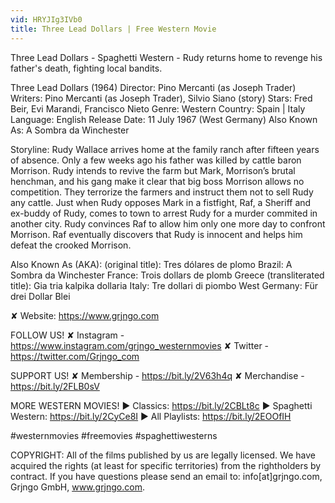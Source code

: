 ```yaml
---
vid: HRYJIg3IVb0
title: Three Lead Dollars | Free Western Movie
---
```


Three Lead Dollars - Spaghetti Western - Rudy returns home to revenge his father's death, fighting local bandits. 

Three Lead Dollars (1964)
Director: Pino Mercanti (as Joseph Trader)
Writers: Pino Mercanti (as Joseph Trader), Silvio Siano (story) 
Stars: Fred Beir, Evi Marandi, Francisco Nieto 
Genre: Western 
Country: Spain | Italy
Language: English
Release Date: 11 July 1967 (West Germany) 
Also Known As: A Sombra da Winchester 

Storyline:
Rudy Wallace arrives home at the family ranch after fifteen years of absence. Only a few weeks ago his father was killed by cattle baron Morrison. Rudy intends to revive the farm but Mark, Morrison’s brutal henchman, and his gang make it clear that big boss Morrison allows no competition. They terrorize the farmers and instruct them not to sell Rudy any cattle. Just when Rudy opposes Mark in a fistfight, Raf, a Sheriff and ex-buddy of Rudy, comes to town to arrest Rudy for a murder commited in another city. Rudy convinces Raf to allow him only one more day to confront Morrison. Raf eventually discovers that Rudy is innocent and helps him defeat the crooked Morrison. 

Also Known As (AKA):
(original title): Tres dólares de plomo
Brazil: A Sombra da Winchester
France: Trois dollars de plomb
Greece (transliterated title): Gia tria kalpika dollaria
Italy: Tre dollari di piombo
West Germany: Für drei Dollar Blei

✘ Website: https://www.grjngo.com

FOLLOW US!
✘ Instagram - https://www.instagram.com/grjngo_westernmovies
✘ Twitter - https://twitter.com/Grjngo_com

SUPPORT US!
✘ Membership - https://bit.ly/2V63h4q
✘ Merchandise - https://bit.ly/2FLB0sV

MORE WESTERN MOVIES! 
► Classics: https://bit.ly/2CBLt8c 
► Spaghetti Western: https://bit.ly/2CyCe8I 
► All Playlists: https://bit.ly/2EOOfIH 

#westernmovies #freemovies #spaghettiwesterns

COPYRIGHT: All of the films published by us are legally licensed. We have acquired the rights (at least for specific territories) from the rightholders by contract. If you have questions please send an email to: info[at]grjngo.com, Grjngo GmbH, www.grjngo.com.